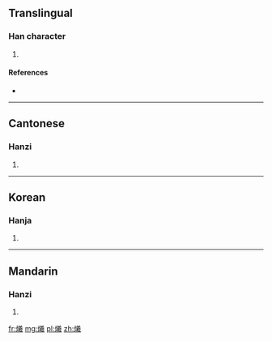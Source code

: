 ==Translingual==

===Han character===
{{Han char|rn=86|rad=火|as=16|sn=20|four=9885<sub>3</sub>|canj=火廿土尸 (FTGS)}}

# {{defn|Han|sort=火16}}

====References====
* {{Han ref|kx=0687.030|dkj=19576|dj=1099.250|hdz=32247.120|uh=7214|ud=29204|bh=F46B|bd=62571}}

----

==Cantonese==

===Hanzi===
{{yue-hanzi|jyut=|y=hei1}}

# {{defn|Cantonese|sort=火16}}

----

==Korean==

===Hanja===
{{ko-hanja|hangeul=희|eumhun=|rv=hui|mr=hŭi|y=huy}}

# {{defn|Korean|sort=火16}}

----

==Mandarin==

===Hanzi===
{{cmn-hanzi|pin=[[shuò]] ([[shuo4]]), [[xī]] ([[xi1]])|wg=shuo<sup>4</sup>, hsi<sup>1</sup>}}

# {{defn|Mandarin|sort=火16}}

[[fr:爔]]
[[mg:爔]]
[[pl:爔]]
[[zh:爔]]